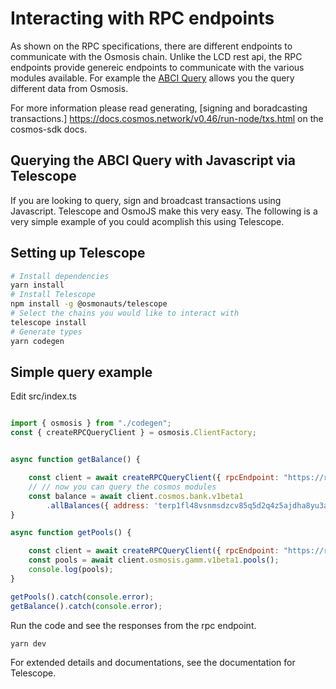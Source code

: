 # Interacting with RPC endpoints

As shown on the RPC specifications, there are different endpoints to communicate with the Osmosis chain. Unlike the LCD rest api, the RPC endpoints provide genereic endpoints to communicate with the various modules available. For example the [ABCI Query](/api?v=RPC#/operations/abci_query) allows you the query different data from Osmosis.

For more information please read generating, [signing and boradcasting transactions.] https://docs.cosmos.network/v0.46/run-node/txs.html on the cosmos-sdk docs. 

## Querying the ABCI Query with Javascript via Telescope

If you are looking to query, sign and broadcast transactions using Javascript. Telescope and OsmoJS make this very easy. The following is a very simple example of you could acomplish this using Telescope.

## Setting up Telescope
```bash
# Install dependencies
yarn install
# Install Telescope
npm install -g @osmonauts/telescope
# Select the chains you would like to interact with
telescope install
# Generate types 
yarn codegen
```
## Simple query example
Edit src/index.ts
```javascript 

import { osmosis } from "./codegen";
const { createRPCQueryClient } = osmosis.ClientFactory;


async function getBalance() {

    const client = await createRPCQueryClient({ rpcEndpoint: "https://rpc.osmosis.zone" });
    // // now you can query the cosmos modules
    const balance = await client.cosmos.bank.v1beta1
        .allBalances({ address: 'terp1fl48vsnmsdzcv85q5d2q4z5ajdha8yu3aq6l09' });
}

async function getPools() {

    const client = await createRPCQueryClient({ rpcEndpoint: "https://rpc.osmosis.zone" });
    const pools = await client.osmosis.gamm.v1beta1.pools();
    console.log(pools);
}

getPools().catch(console.error);
getBalance().catch(console.error);

```

Run the code and see the responses from the rpc endpoint. 
```bash
yarn dev
````

For extended details and documentations, see the documentation for Telescope. 



